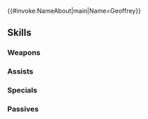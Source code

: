 {{#invoke:NameAbout|main|Name=Geoffrey}}{{HeroPage Tabs}}
{{Hero Infobox
|Name=Geoffrey
|Title=Realm's Protector
|WeaponType=Blue Lance
|MoveType=Cavalry
|Origin=Fire Emblem: Radiant Dawn
|Gender=Male
|actorEN=Joshua David King
|actorJP=小野賢章
|artist=霜村航
|randomStartTime=2023-03-17T07:00:00Z
|additionDate=February 17, 2023
|releaseDate=February 17, 2023
|poolDate=March 7, 2023
|poolRarities=5
|cv1=9
|cv2=200300
|TagID=ジョフレ
|InternalID=918
|Properties=specRate_202508
|description=Paladin leader of the Royal Knights of Crimea. His loyalty for his homeland and Queen Elincia knows no bounds. Appears in Fire Emblem: Radiant Dawn.
}}
{{Stats Page
|Lv1HP=18|Lv1ATK=13|Lv1SPD=10|Lv1DEF=7|Lv1RES=3
|GRHP=50|GRATK=75|GRSPD=70|GRDEF=50|GRRES=50
}}
==Skills==
===Weapons===
{{Weapons Table
|weapon1=Iron Lance
|weapon1Default=1
|weapon1Unlock=1
|weapon2=Steel Lance
|weapon2Default=2
|weapon2Unlock=2
|weapon3=Silver Lance
|weapon3Default=4
|weapon3Unlock=3
|weapon4=Queenslance
|weapon4Default=5
|weapon4Unlock=5
}}
===Assists===
{{Assists Table}}
===Specials===
{{Specials Table
|special1=New Moon
|special1Default=4
|special1Unlock=3
|special2=Luna
|special2Unlock=4
}}
===Passives===
{{Passives Table
|passiveB1=Flow Force 1
|passiveB2=Flow Force 2
|passiveB3=Flow Force 3
|passiveB1Unlock=1
|passiveB2Unlock=2
|passiveB3Unlock=4
|passiveC1=Threaten Atk 1
|passiveC2=Threat. Atk/Def 1
|passiveC3=Threat. Atk/Def 2
|passiveC4=Atk/Def Menace
|passiveC1Unlock=2
|passiveC2Unlock=3
|passiveC3Unlock=4
|passiveC4Unlock=5
}}
{{Heroes Navbox}}
